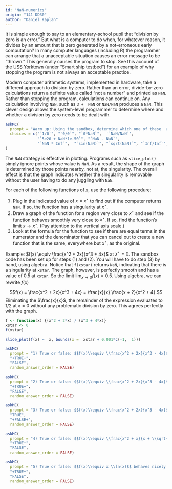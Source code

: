 ```yaml
---
id: "NaN-numerics"
origin: "141 DD30"
author: "Daniel Kaplan"
---
```


It is simple enough to say to an  elementary-school  pupil that "division by zero is an  error." But what is a computer to  do when, for whatever  reason, it divides  by an  amount that is zero generated by a not-erroneous early computation? In  many computer languages (including  R) the programmer can arrange  that  a unacceptable situation  causes an error message to  be "thrown." This generally causes the program to stop. See this account of the [USS  Yorktown](https://en.wikipedia.org/wiki/USS_Yorktown_(CG-48))  (under "Smart  ship testbed") for an  example of why stopping the program is not always an acceptable practice.

Modern computer arithmetic systems, implemented in hardware, take a  different  approach to division by zero. Rather than an error, divide-by-zero calculations return a  definite value called "not a number"  and printed as `NaN`. Rather than stopping the  program,  calculations  can  continue on. Any  calculation  involving  `NaN`, such  as  `3 +  NaN` or `NaN/NaN` produces a  `NaN`. This  clever design allows  the system-level programmer to determine where and whether a  division by zero needs to be dealt with.

```r
askMC(
  prompt = "Warm up: Using the sandbox, determine which one of these  arithmetic expressions **does not** produce `NaN` as the output.",
  choices = c("`1/0`", "`0/0`", "`0*NaN`",  '`NaN/NaN`',
              "`5e20 + NaN*1e-50`", "`NaN - NaN`",
              "`NaN * Inf`",  "`sin(NaN)`", "`sqrt(NaN)`", "`Inf/Inf`", "+`1/Inf`+")
)
```

The  `NaN` strategy is effective in plotting. Programs such as `slice_plot()` simply ignore points whose value  is `NaN`.  As a result, the shape  of the  graph is determined by those  points nearby, not at, the singularity. The overall effect is that the graph indicates whether the singularity is removable without the user having to do any juggling with `NaN`.

For each of the following functions of $x$, use the following procedure:

1. Plug in  the indicated value of  $x = x^\star$  to find  out if  the computer returns `NaN`. If so,  the  function  has  a singularity at $x^\star$.
2. Draw  a graph of  the  function for a region very close to  $x^\star$ and see if  the  function behaves smoothly very  close to  $x^\star$. If so, find   the  function's limit  $x \rightarrow x^\star$. (Pay  attention to the vertical axis scale.)
3. Look  at the formula for the  function to see if there  are equal terms in the  numerator and the  denominator that you can cancel out to  create  a  new  function that  is  the  same, everywhere  but $x^\star$, as the original.

Example: $f(x) \equiv \frac{x^2 +  2x}{x^3 + 4x}$ at  $x^\star = 0$. The sandbox code has been set up   for steps (1) and (2).  You will have  to  do  step (3) by  hand, using   algebra. Notice that `f(xstar)` returns `NaN`,  indicating that there is a singularity at `xstar`. The  graph, however, is  perfectly  smooth and has a value of 0.5 at  `xstar`. So the limit $\lim_{x\rightarrow 0} f(x) = 0.5$. Using algebra,  we  can  rewrite $f(x)$

$$f(x) = \frac{x^2 +  2x}{x^3 + 4x} = \frac{x}{x} \frac{x + 2}{x^2 + 4}.$$ Eliminating the $\frac{x}{x}$,  the remainder of  the expression evaluates to  1/2 at $x=0$ without  any  problematic  division by  zero. This  agrees perfectly with the graph.

::: {.scaffolding  data-latex=""}
```r
f <- function(x) {(x^2 + 2*x) / (x^3 + 4*x)}
xstar <- 0
f(xstar)

slice_plot(f(x) ~  x, bounds(x =  xstar + 0.001*c(-1,  1)))
```
:::

```r
askMC(
  prompt = "1) True or false: $$f(x)\\equiv \\frac{x^2 + 2x}{x^3 - 4x}$$ behaves nicely near $x^{\\star} = 0$.",
  "+TRUE+", 
  "FALSE",
  random_answer_order = FALSE)
```

```r
askMC(
  prompt = "2) True or false: $$f(x)\\equiv \\frac{x^2 + 2x}{x^3 - 4x}$$ behaves nicely near $x^{\\star} = -2$.",
  "+TRUE+", 
  "FALSE",
  random_answer_order = FALSE)
```

```r
askMC(
  prompt = "3) True or false: $$f(x)\\equiv \\frac{x^2 + 2x}{x^3 - 4x}$$ behaves nicely near $x^{\\star} = 2$.",
  "TRUE", 
  "+FALSE+",
  random_answer_order = FALSE)
```

```r
askMC(
  prompt = "4) True or false: $$f(x)\\equiv \\frac{x^2 + x}{x + \\sqrt{x + 3}}$$ behaves nicely near $x^{\\star} = -2$.",
  "+TRUE+", 
  "FALSE",
  random_answer_order = FALSE)
```

```r
askMC(
  prompt = "5) True or false: $$f(x)\\equiv x \\ln(x)$$ behaves nicely when approaching $x^{\\star} = 0$ from above.",
  "+TRUE+", 
  "FALSE",
  random_answer_order = FALSE)
```


